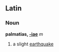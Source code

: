 ==Latin==
===Noun===
'''palmatias, [[Wiktionary Appendix:Latin first declension|-iae]]''' ''m''

#a slight [[earthquake]]